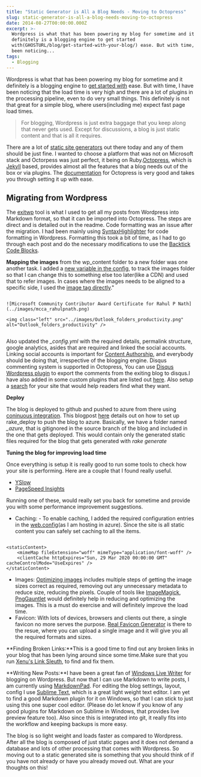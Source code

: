 ```yaml
---
title: "Static Generator is All a Blog Needs - Moving to Octopress"
slug: static-generator-is-all-a-blog-needs-moving-to-octopress
date: 2014-08-27T00:00:00.000Z
excerpt: >-
  Wordpress is what that has been powering my blog for sometime and it
  definitely is a blogging engine to get started
  with(GHOSTURL/blog/get-started-with-your-blog/) ease. But with time, I have
  been noticing...
tags:
  - Blogging
---
```

Wordpress is what that has been powering my blog for sometime and it definitely is a blogging engine to [get started with](/blog/get-started-with-your-blog/) ease. But with time, I have been noticing that the load time is very high and there are a lot of plugins in the processing pipeline, even to do very small things. This definitely is not that great for a simple blog, where users(including me) expect fast page load times.

> For blogging, Wordpress is just extra baggage that you keep along that never gets used. Except for discussions, a blog is just static content and that is all it requires.

There are a lot of [static site generators](https://www.staticgen.com/) out there today and any of them should be just fine. I wanted to choose a platform that was not on Microsoft stack and Octorpess was just perfect, it being on Ruby.[Octopress](http://octopress.org/), which is [Jekyll](http://jekyllrb.com/) based, provides almost all the features that a blog needs out of the box or via plugins. The [documentation](http://octopress.org/docs/setup/) for Octopress is very good and takes you through setting it up with ease.

## Migrating from Wordpress

The [exitwp](https://github.com/thomasf/exitwp) tool is what I used to get all my posts from Wordpress into Markdown format, so that it can be imported into Octopress. The steps are direct and is detailed out in the readme. Code formatting was an issue after the migration. I had been mainly using [SyntaxHighlighter](http://alexgorbatchev.com/SyntaxHighlighter/) for code formatting in Wordpress. Formatting this took a bit of time, as I had to go through each post and do the necessary modifications to use the [Backtick Code Blocks](http://octopress.org/docs/plugins/backtick-codeblock/).

**Mapping the images** from the wp\_content folder to a new folder was one another task. I added a [new variable in the config](http://jekyllrb.com/docs/variables/), to track the images folder so that I can change this to something else too later(like a CDN) and used that to refer images. In cases where the images needs to be aligned to a specific side, I used the [image tag directly](http://stackoverflow.com/questions/255170/markdown-and-image-alignment)."

```

![Microsoft Community Contributor Award Certificate for Rahul P Nath](../images/mcca_rahulpnath.png)

<img class="left" src="../images/Outlook_folders_productivity.png" alt="Outlook_folders_productivity" />


```

Also updated the _\_config.yml_ with the required details, permalink structure, google analytics, asides that are required and linked the social accounts. Linking social accounts is important for [Content Authorship](https://plus.google.com/authorship), and everybody should be doing that, irrespective of the blogging engine. Disqus commenting system is supported in Octopress, You can use [Disqus Wordpress plugin](https://wordpress.org/plugins/disqus-comment-system/) to export the comments from the exiting blog to disqus.I have also added in some custom plugins that are listed out [here](https://github.com/rahulpnath/rahulpnath.com/blob/master/MyPlugins.markdown). Also setup a [search](https://www.google.co.in/cse/) for your site that would help readers find what they want.

**Deploy**

The blog is deployed to github and pushed to azure from there using [coninuous integration](http://azure.microsoft.com/en-us/documentation/articles/web-sites-publish-source-control/). This blogpost [here](http://www.ewal.net/2012/08/28/octopress-plus-windows-azure-web-sites/) details out on how to set up rake\_deploy to push the blog to azure. Basically, we have a folder named _\_azure_, that is gitignored in the source branch of the blog and included in the one that gets deployed. This would contain only the generated static files required for the blog that gets generated with _rake generate_

**Tuning the blog for improving load time**

Once everything is setup it is really good to run some tools to check how your site is performing. Here are a couple that I found really useful.

-   [YSlow](https://developer.yahoo.com/yslow/)
-   [PageSpeed Insights](https://developers.google.com/speed/pagespeed/insights/)

Running one of these, would really set you back for sometime and provide you with some performance improvement suggestions.

-   Caching: - To enable caching, I added the required configuration entries in the [web.config](https://github.com/rahulpnath/rahulpnath.com/blob/blog/web.config)(as I am hosting in azure). Since the site is all static content you can safely set caching to all the items.

```

<staticContent>
	<mimeMap fileExtension="woff" mimeType="application/font-woff" />
    <clientCache httpExpires="Sun, 29 Mar 2020 00:00:00 GMT" cacheControlMode="UseExpires" />
</staticContent>

```

-   Images: [Optimizing images](https://developers.google.com/speed/docs/insights/OptimizeImages) includes multiple steps of getting the image sizes correct as required, removing out any unnecessary metadata to reduce size, reducing the pixels. Couple of tools like [ImageMagick](http://www.imagemagick.org/), [PngGauntlet](http://pnggauntlet.com/) would definitely help in reducing and optimizing the images. This is a must do exercise and will definitely improve the load time.
-   Favicon: With lots of devices, browsers and clients out there, a single favicon no more serves the purpose. [Real Favicon Generator](http://realfavicongenerator.net/) is there to the resue, where you can upload a single image and it will give you all the required formats and sizes.

**Finding Broken Links:**This is a good time to find out any broken links in your blog that has been lying around since some time.Make sure that you run [Xenu's Link Sleuth](http://home.snafu.de/tilman/xenulink.html), to find and fix them.

**Writing New Posts:**I have been a great fan of [Windows Live Writer](http://www.microsoft.com/en-in/download/details.aspx?id=8621http://www.microsoft.com/en-in/download/details.aspx?id=8621) for blogging on Wordpress. But now that I can use Markdown to write posts, I am currently using [MarkdownPad](http://markdownpad.com/). For editing the blog settings, layout, config I use [Sublime Text](http://www.sublimetext.com/), which is a great light weight text editor. I am yet to find a good Markdown plugin for it on Windows, so that I can stick to just using this one super cool editor. (Please do let know if you know of any good plugins for Markdown on Sublime in Windows, that provides live preview feature too). Also since this is integrated into git, it really fits into the workflow and keeping backups is more easy.

The blog is so light weight and loads faster as compared to Wordpress. After all the blog is composed of just static pages and it does not demand a database and lots of other processing that comes with Wordpress. So moving out to a static generated site is something that you should think of if you have not already or have you already moved out. What are your thoughts on this!
